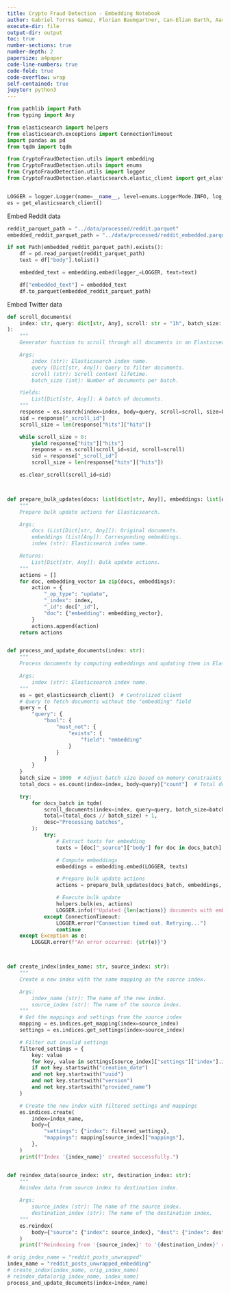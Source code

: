 ```yaml
---
title: Crypto Fraud Detection - Embedding Notebook
author: Gabriel Torres Gamez, Florian Baumgartner, Can-Elian Barth, Aaron Brülisauer
execute-dir: file
output-dir: output
toc: true
number-sections: true
number-depth: 2
papersize: a4paper
code-line-numbers: true
code-fold: true
code-overflow: wrap
self-contained: true
jupyter: python3
---
```


```python
from pathlib import Path
from typing import Any

from elasticsearch import helpers
from elasticsearch.exceptions import ConnectionTimeout
import pandas as pd
from tqdm import tqdm

from CryptoFraudDetection.utils import embedding
from CryptoFraudDetection.utils import enums
from CryptoFraudDetection.utils import logger
from CryptoFraudDetection.elasticsearch.elastic_client import get_elasticsearch_client


LOGGER = logger.Logger(name=__name__, level=enums.LoggerMode.INFO, log_dir="../logs")
es = get_elasticsearch_client()
```

Embed Reddit data

```python
reddit_parquet_path = "../data/processed/reddit.parquet"
embedded_reddit_parquet_path = "../data/processed/reddit_embedded.parquet"

if not Path(embedded_reddit_parquet_path).exists():
    df = pd.read_parquet(reddit_parquet_path)
    text = df["body"].tolist()

    embedded_text = embedding.embed(logger_=LOGGER, text=text)

    df["embedded_text"] = embedded_text
    df.to_parquet(embedded_reddit_parquet_path)
```


Embed Twitter data

```python
def scroll_documents(
    index: str, query: dict[str, Any], scroll: str = "1h", batch_size: int = 100
):
    """
    Generator function to scroll through all documents in an Elasticsearch index.

    Args:
        index (str): Elasticsearch index name.
        query (Dict[str, Any]): Query to filter documents.
        scroll (str): Scroll context lifetime.
        batch_size (int): Number of documents per batch.

    Yields:
        List[Dict[str, Any]]: A batch of documents.
    """
    response = es.search(index=index, body=query, scroll=scroll, size=batch_size)
    sid = response["_scroll_id"]
    scroll_size = len(response["hits"]["hits"])

    while scroll_size > 0:
        yield response["hits"]["hits"]
        response = es.scroll(scroll_id=sid, scroll=scroll)
        sid = response["_scroll_id"]
        scroll_size = len(response["hits"]["hits"])

    es.clear_scroll(scroll_id=sid)



def prepare_bulk_updates(docs: list[dict[str, Any]], embeddings: list[Any], index: str):
    """
    Prepare bulk update actions for Elasticsearch.

    Args:
        docs (List[Dict[str, Any]]): Original documents.
        embeddings (List[Any]): Corresponding embeddings.
        index (str): Elasticsearch index name.

    Returns:
        List[Dict[str, Any]]: Bulk update actions.
    """
    actions = []
    for doc, embedding_vector in zip(docs, embeddings):
        action = {
            "_op_type": "update",
            "_index": index,
            "_id": doc["_id"],
            "doc": {"embedding": embedding_vector},
        }
        actions.append(action)
    return actions


def process_and_update_documents(index: str):
    """
    Process documents by computing embeddings and updating them in Elasticsearch.

    Args:
        index (str): Elasticsearch index name.
    """
    es = get_elasticsearch_client()  # Centralized client
    # Query to fetch documents without the "embedding" field
    query = {
        "query": {
            "bool": {
                "must_not": {
                    "exists": {
                        "field": "embedding"
                    }
                }
            }
        }
    }
    batch_size = 1000  # Adjust batch size based on memory constraints
    total_docs = es.count(index=index, body=query)["count"]  # Total documents to process

    try:
        for docs_batch in tqdm(
            scroll_documents(index=index, query=query, batch_size=batch_size),
            total=(total_docs // batch_size) + 1,
            desc="Processing batches",
        ):
            try:
                # Extract texts for embedding
                texts = [doc["_source"]["body"] for doc in docs_batch]

                # Compute embeddings
                embeddings = embedding.embed(LOGGER, texts)

                # Prepare bulk update actions
                actions = prepare_bulk_updates(docs_batch, embeddings, index)

                # Execute bulk update
                helpers.bulk(es, actions)
                LOGGER.info(f"Updated {len(actions)} documents with embeddings.")
            except ConnectionTimeout:
                LOGGER.error("Connection timed out. Retrying...")
                continue
    except Exception as e:
        LOGGER.error(f"An error occurred: {str(e)}")



def create_index(index_name: str, source_index: str):
    """
    Create a new index with the same mapping as the source index.

    Args:
        index_name (str): The name of the new index.
        source_index (str): The name of the source index.
    """
    # Get the mappings and settings from the source index
    mapping = es.indices.get_mapping(index=source_index)
    settings = es.indices.get_settings(index=source_index)

    # Filter out invalid settings
    filtered_settings = {
        key: value
        for key, value in settings[source_index]["settings"]["index"].items()
        if not key.startswith("creation_date")
        and not key.startswith("uuid")
        and not key.startswith("version")
        and not key.startswith("provided_name")
    }

    # Create the new index with filtered settings and mappings
    es.indices.create(
        index=index_name,
        body={
            "settings": {"index": filtered_settings},
            "mappings": mapping[source_index]["mappings"],
        },
    )
    print(f"Index '{index_name}' created successfully.")


def reindex_data(source_index: str, destination_index: str):
    """
    Reindex data from source index to destination index.

    Args:
        source_index (str): The name of the source index.
        destination_index (str): The name of the destination index.
    """
    es.reindex(
        body={"source": {"index": source_index}, "dest": {"index": destination_index}}
    )
    print(f"Reindexing from '{source_index}' to '{destination_index}' completed.")
```

```python
# orig_index_name = "reddit_posts_unwrapped"
index_name = "reddit_posts_unwrapped_embedding"
# create_index(index_name, orig_index_name)
# reindex_data(orig_index_name, index_name)
process_and_update_documents(index=index_name)
```